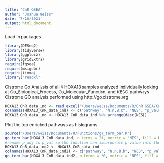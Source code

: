 ```yaml
---
title: "CnR GSEA"
author: "Joshua Weiss"
date: "7/20/2021"
output: html_document
---
```


Load in packages
```r
library(DESeq2)
library(tidyverse)
library(ggplot2)
library(gridExtra)
require(fgsea)
require(msigdbr)
require(limma)
library("readxl")
```

Cistrome Go Analysis of all 4 HOXA13 samples analyzed individually looking at Go_Biological_Process, Go_Molecular_Function, and KEGG pathways
Cistrome GO analysis performed using http://go.cistrome.org
```r
HOXA13_CnR_data_ind <- read_excel("/Users/weiss/Documents/R/CnR GSEA/CnR_Cistrome_GO_HOXA13_Ind_Rep_GSEA_Pooled_Pathways.xlsx")
colnames(HOXA13_CnR_data_ind) <- c("pathway", "N,n,B,b", "NES", "p_value", "padj", "Gene_number")
HOXA13_CnR_data_ind <- HOXA13_CnR_data_ind %>% arrange(desc(NES))

```

Plot the top enriched pathways as histograms
```r
source("/Users/weiss/Documents/R/Functions/go_term_bar.R")
go_term_bar(HOXA13_CnR_data_ind, n_terms = 20, metric = "NES", fill = F, pval_fill = F)
#rename p_adj to p_val so the function can incorporate p-value into the plot
HOXA13_CnR_data_ind2 <- HOXA13_CnR_data_ind
colnames(HOXA13_CnR_data_ind2) <- c("pathway", "N,n,B,b", "NES", "p_value", "pval", "Gene_number")
go_term_bar(HOXA13_CnR_data_ind2, n_terms = 20, metric = "NES", fill = F, pval_fill = T)

```
